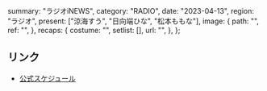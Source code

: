   summary: "ラジオiNEWS",
  category: "RADIO",
  date: "2023-04-13",
  region: "ラジオ",
  present: ["涼海すう", "日向端ひな", "松本ももな"],
  image: {
    path: "",
    ref: "",
  },
  recaps: {
    costume: "",
    setlist: [],
    url: "",
  },
};

## リンク

- [公式スケジュール](https://takanenonadeshiko.jp/?p=913)
